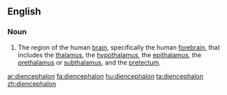 ==English==

===Noun===
{{wikipedia}}
{{en-noun|pl=diencephalons|pl2=diencephala}}

# {{anatomy}} The region of the human [[brain]], specifically the human [[forebrain]], that includes the [[thalamus]], the [[hypothalamus]], the [[epithalamus]], the [[prethalamus]] or [[subthalamus]], and the [[pretectum]].

[[ar:diencephalon]]
[[fa:diencephalon]]
[[hu:diencephalon]]
[[ta:diencephalon]]
[[zh:diencephalon]]